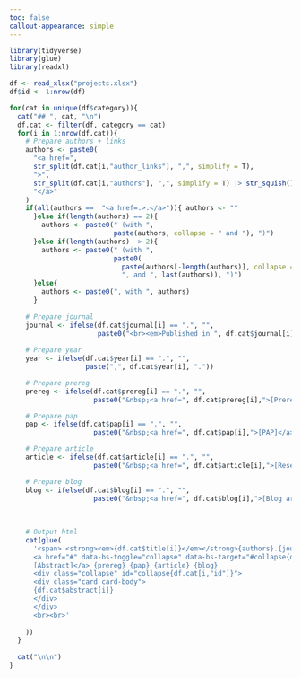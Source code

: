 ```yaml
---
toc: false
callout-appearance: simple
---
```


```r

library(tidyverse)
library(glue)
library(readxl)

df <- read_xlsx("projects.xlsx")
df$id <- 1:nrow(df)

for(cat in unique(df$category)){
  cat("## ", cat, "\n")
  df.cat <- filter(df, category == cat)
  for(i in 1:nrow(df.cat)){
    # Prepare authors + links
    authors <- paste0(
      "<a href=", 
      str_split(df.cat[i,"author_links"], ",", simplify = T),
      ">",
      str_split(df.cat[i,"authors"], ",", simplify = T) |> str_squish(),
      "</a>"
    )
    if(all(authors ==  "<a href=.>.</a>")){ authors <- ""
      }else if(length(authors) == 2){
        authors <- paste0(" (with ",
                          paste(authors, collapse = " and "), ")")
      }else if(length(authors)  > 2){
        authors <- paste0(" (with ",
                          paste0(
                            paste(authors[-length(authors)], collapse = ", "),
                            ", and ", last(authors)), ")")
      }else{
        authors <- paste0(", with ", authors)
      }
    
    # Prepare journal
    journal <- ifelse(df.cat$journal[i] == ".", "", 
                      paste0("<br><em>Published in ", df.cat$journal[i], "</em>"))
    
    # Prepare year
    year <- ifelse(df.cat$year[i] == ".", "", 
                   paste(",", df.cat$year[i], "."))

    # Prepare prereg
    prereg <- ifelse(df.cat$prereg[i] == ".", "", 
                     paste0("&nbsp;<a href=", df.cat$prereg[i],">[Preregistration]</a>"))

    # Prepare pap
    pap <- ifelse(df.cat$pap[i] == ".", "", 
                     paste0("&nbsp;<a href=", df.cat$pap[i],">[PAP]</a>"))

    # Prepare article
    article <- ifelse(df.cat$article[i] == ".", "", 
                     paste0("&nbsp;<a href=", df.cat$article[i],">[Research article]</a>"))

    # Prepare blog
    blog <- ifelse(df.cat$blog[i] == ".", "", 
                     paste0("&nbsp;<a href=", df.cat$blog[i],">[Blog article]</a>"))
    
    
    
    # Output html
    cat(glue(
      '<span> <strong><em>{df.cat$title[i]}</em></strong>{authors}.{journal}{year} <br> </span>
      <a href="#" data-bs-toggle="collapse" data-bs-target="#collapse{df.cat[i,"id"]}" aria-expanded="false" aria-controls="collapseExample">
      [Abstract]</a> {prereg} {pap} {article} {blog}
      <div class="collapse" id="collapse{df.cat[i,"id"]}">
      <div class="card card-body">
      {df.cat$abstract[i]}
      </div>
      </div>
      <br><br>'
      
    ))
  }
  
  cat("\n\n")
}
```

